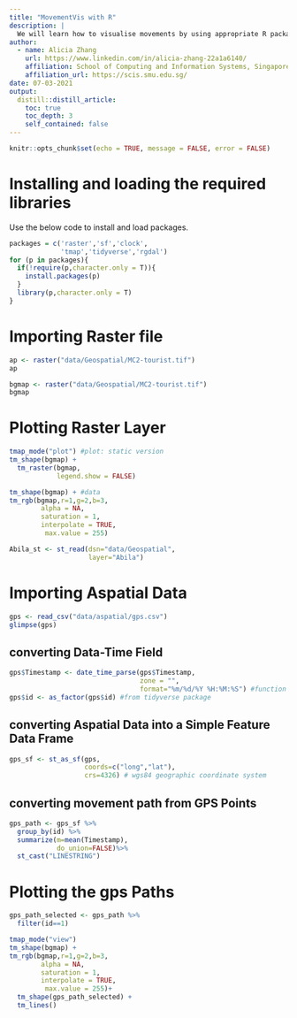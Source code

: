```yaml
---
title: "MovementVis with R"
description: |
  We will learn how to visualise movements by using appropriate R packages in this blog.
author:
  - name: Alicia Zhang
    url: https://www.linkedin.com/in/alicia-zhang-22a1a6140/
    affiliation: School of Computing and Information Systems, Singapore Management University
    affiliation_url: https://scis.smu.edu.sg/
date: 07-03-2021
output:
  distill::distill_article:
    toc: true
    toc_depth: 3
    self_contained: false
---
```



```r
knitr::opts_chunk$set(echo = TRUE, message = FALSE, error = FALSE)
```

# Installing and loading the required libraries
Use the below code to install and load packages. 

```r

packages = c('raster','sf','clock',
             'tmap','tidyverse','rgdal')
for (p in packages){
  if(!require(p,character.only = T)){
    install.packages(p)
  }
  library(p,character.only = T)
}
```

# Importing Raster file 

```r

ap <- raster("data/Geospatial/MC2-tourist.tif")
ap
```

```r

bgmap <- raster("data/Geospatial/MC2-tourist.tif")
bgmap
```

# Plotting Raster Layer

```r

tmap_mode("plot") #plot: static version
tm_shape(bgmap) +
  tm_raster(bgmap,
            legend.show = FALSE)
```

```r

tm_shape(bgmap) + #data
tm_rgb(bgmap,r=1,g=2,b=3,
        alpha = NA,
        saturation = 1,
        interpolate = TRUE,
         max.value = 255)
```



```r

Abila_st <- st_read(dsn="data/Geospatial",
                    layer="Abila")
```

# Importing Aspatial Data

```r

gps <- read_csv("data/aspatial/gps.csv")
glimpse(gps)
```

## converting Data-Time Field

```r

gps$Timestamp <- date_time_parse(gps$Timestamp, 
                                 zone = "",
                                 format="%m/%d/%Y %H:%M:%S") #function from clock package
gps$id <- as_factor(gps$id) #from tidyverse package

```

## converting Aspatial Data into a Simple Feature Data Frame

```r

gps_sf <- st_as_sf(gps,
                   coords=c("long","lat"),
                   crs=4326) # wgs84 geographic coordinate system

```

## converting movement path from GPS Points

```r

gps_path <- gps_sf %>%
  group_by(id) %>%
  summarize(m=mean(Timestamp),
            do_union=FALSE)%>%
  st_cast("LINESTRING")

```

# Plotting the gps Paths

```r

gps_path_selected <- gps_path %>%
  filter(id==1) 

tmap_mode("view")
tm_shape(bgmap) +
tm_rgb(bgmap,r=1,g=2,b=3,
        alpha = NA,
        saturation = 1,
        interpolate = TRUE,
         max.value = 255)+
  tm_shape(gps_path_selected) +
  tm_lines()

```